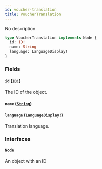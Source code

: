 ```yaml
---
id: voucher-translation
title: VoucherTranslation
---
```


No description

```graphql
type VoucherTranslation implements Node {
  id: ID!
  name: String
  language: LanguageDisplay!
}
```

### Fields

#### `id` ([`ID!`](/developer/api-reference/scalars/id.mdx))

The ID of the object.

#### `name` ([`String`](/developer/api-reference/scalars/string.mdx))

#### `language` ([`LanguageDisplay!`](/developer/api-reference/objects/language-display.mdx))

Translation language.

### Interfaces

#### [`Node`](/developer/api-reference/interfaces/node.mdx)

An object with an ID
